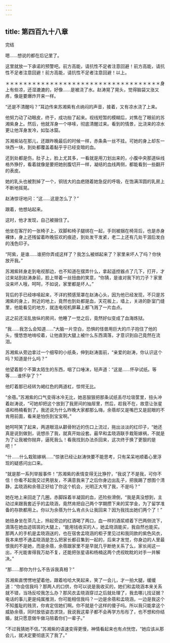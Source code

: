```yaml
---
---
---
```

title: 第四百九十八章
---




完结

嗯……想说的都在后记里了。

这里就放一下承诺的预警吧。前方高能，请抗性不足者注意回避！前方高能，请抗性不足者注意回避！前方高能，请抗性不足者注意回避！以上。

＊＊＊＊＊＊＊＊＊＊＊＊＊＊＊＊＊＊＊＊＊＊＊＊＊＊＊＊＊＊＊＊＊＊＊身上有些凉，还湿漉漉的，好像……是被浇了水。赵涛晃了晃头，觉得脑袋又涨又疼，像是要爆炸开来一样。

“还是不清醒吗？”耳边传来苏湘紫有点纳闷的声音，接着，又有凉水浇了上来。

他努力动了动眼皮，终于，成功抬了起来。视线短暂的模糊后，对焦在了眼前的苏湘紫身上。然后，他就浑身一个哆嗦，彻底清醒过来。看到的情景，比浇来的凉水更让他浑身发冷，如坠冰窟。

苏湘紫站在那儿，还跟昨晚最后的时候一样，赤条条一丝不挂。可她的身上却东一块西一块，到处都覆盖着黏乎乎已经变暗的血。

还到处都是伤，肚子上，脸上尤其多，一看就是用刀划出来的，小腹中央那道纵线格外狰狞，看着就像是要把她剖腹切开一样，凝结的血线两侧，都能看到一些翻开的表皮。

她的乳头也被割掉了一个，铜钱大的血疤随着她急促的呼吸，在饱满浑圆的乳房上不断地摇晃。

赵涛惊讶地问：“这……这是怎么了？”

跟着，他想站起来。

这时，他才发现，自己被捆住了。

他坐在客厅的一张椅子上，双脚和椅子腿绑在一起，手则被捆在椅背后，也是赤身裸体，身上还残留着昨晚狂欢的痕迹，到处发干发紧，老二上还有几处干涸后发白的浅色印子。

“阿紫，是谁……谁把你弄成这样了？我怎么被绑起来了？家里来坏人了吗？你快放开我。”

苏湘紫转身走到电视那边，也不知道在摆弄什么，拿起遥控器点了几下，打开，才过来站到赵涛身前，脸上带着一丝扭曲的笑意，“你猜，是谁对我下的刀子？家里没来坏人哦，呵呵，不如说，家里都是坏人。”

背后的手已经哆嗦起来，不详的预感笼罩在赵涛心头，因为他已经发现，不只是苏湘紫的身上，附近的地上，竟然也到处都是血，天花板上，墙上，关进的卧室门缝里，他能看见的地方，就连电视机屏幕上都飞溅了一片血点。

这之前还淫乱放纵的房间，他睡了一觉之后，竟然好似变成了血海炼狱。

“我……我怎么会知道……”大脑一片空白，恐惧的怪兽用巨大的爪子抱住了他的头，慢悠悠地啃咬着，让他直到大腿上被什么东西滴落，才意识到自己竟然在流泪。

苏湘紫从旁边拿过一个细窄的小纸条，伸到赵涛面前，“亲爱的赵涛，你认识这个吗？知道是什么吗？”

他望着那个不算太陌生的东西，咽了口唾沫，轻声道：“这是……怀孕试纸。等等……谁怀孕了？”

他盯着那已经转为褐红色的两道杠，惊愕无比。

“余蓓。”苏湘紫的口气变得冰冷无比，她恶狠狠把那条试纸丢尽垃圾筐里，扭头冲着赵涛说，“可她却把这个放到了我房间的抽屉里，然后，趁我不在，故意让张星语和杨楠看到了。我还说为什么昨晚大家都那么嗨，余蓓却又是嘴巴又是屁眼的不肯用前面，看来是怕伤到宝宝啊。”

她呵呵笑了起来，两道眼泪从颧骨附近的伤口上流过，拖出淡淡的红印子，“她还真是说到做到，说想杀了我，就真开始设套。最早和孟晓涵联手栽赃嫁祸，不就是为了让我被你抛弃，逼死我么！看我找到办法杀回来，这次终于换了更狠的是吧！”

“什……什么栽赃嫁祸……”惊骇已经让赵涛快要不能思考，只有呆呆地顺着心里浮现的疑惑问出口来。

“就是那一系列举报事件！”苏湘紫的表情变得无比狰狞，“我说了不是我，可你不信！你看不起我交过男朋友，不满意我来了之后你身边出乱子，把我踢了想图个清静，孟晓涵和余蓓正好给了你这个机会，光明正大甩了我，不是吗？”

她在地上来回走了几圈，赤脚踩着半凝固的血，还险些滑倒，“我是真没想到，主动过来跟我套近乎的孟晓涵，竟然肯把自己两个学期攒下来的奖学金，为了留学准备的存款都用上。你以为余蓓为什么肯点头让我回来？因为我找出她们两个了！”

她扭身坐在茶几上，拎起旁边的红酒喝了两口，血一样的酒浆顺着下巴两侧流下，滴落在她血迹斑斑的大腿上，“能用钱收买的人，她孟晓涵能买，我自然也能买。那两人的手机是孟晓涵送的，也在宿舍孟晓涵的柜子里见过和我同款的紫色风衣，我本来想不通孟晓涵是怎么把家长都召集到一起的，后来才发觉，你身边的人里最恨我的不是她，而是余蓓，余蓓跟家里不是早就几乎断绝关系了么，家长闹这一出，不光能害得我万劫不复，还能把张星语和杨楠这两个虎视眈眈的对手一并解决。”

“那……那你为什么不告诉我真相？”

苏湘紫直愣愣地望着他，跟着哈哈大笑起来，笑了一会儿，才一拍大腿，缓缓道：“你会信我吗？那两人的口供，你可以说是我收买的，她们和孟晓涵本来关系就不错，当场反咬我怎么办？那风衣孟晓涵穿过之后就处理了，我去哪儿找证据？电话的事儿更是纯属推测，你可能相信我吗？一边是余蓓和孟晓涵，一边是我这个不知羞耻的贱货，你肯定信她们啊。你不就是个这样的傻子吗。所以我只能拿这个威胁余蓓，同时放低姿态求饶，我说我这辈子都不会再学方彤彤了，也不想和你结婚，就只愿意做牛做马陪着你们一辈子。”

“不过我猜她不信。”苏湘紫的语速变得更慢，神情看起来也有点恍惚，“她应该从那会儿，就决定要彻底灭了我了。”